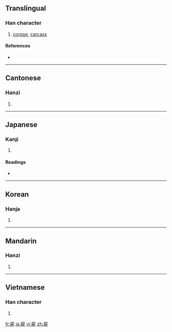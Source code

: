 {{also|尸}}
==Translingual==

===Han character===
{{Han char|rn=44|rad=尸|as=06|sn=9|four=7721<sub>1</sub>|canj=尸一弓心 (SMNP)}}

# [[corpse]], [[carcass]]

====References====
* {{Han ref|kx=0301.240|dkj=07688|dj=0598.140|hdz=20971.090|uh=5C4D|ud=23629|bh=ABCD|bd=43981}}

----

==Cantonese==

===Hanzi===
{{yue-hanzi|jyut=|y=si1|sim=尸}}

# {{defn|Cantonese|sort=尸06}}

----

==Japanese==

===Kanji===
{{ja-kanji|grade=|rs=尸06}}

# {{defn|Japanese}}

====Readings====
* {{ja-readings|on=[[し]] (shi)|kun=[[しかばね]] (shikabane)}}

----

==Korean==

===Hanja===
{{ko-hanja|hangeul=시|rv=si|mr=si}}

# {{defn|Korean|sort=尸06}}

----

==Mandarin==

===Hanzi===
{{cmn-hanzi|sim=尸|pin=[[shī]] ([[shi1]])|wg=shih<sup>1</sup>}}

# {{defn|Mandarin|sort=尸06}}

----

==Vietnamese==

===Han character===
{{vi-hantu|[[thi]], [[thây]]|rs=尸06}}

# {{defn|Vietnamese|sort=尸06}}

[[fr:屍]]
[[ja:屍]]
[[vi:屍]]
[[zh:屍]]